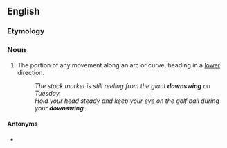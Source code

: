 ==English==

===Etymology===
{{prefix|down|swing|lang=en}}

===Noun===
{{en-noun}}

# The portion of any movement along an arc or curve, heading in a [[lower]] direction.
#: ''The stock market is still reeling from the giant '''downswing''' on Tuesday.''
#: ''Hold your head steady and keep your eye on the golf ball during your '''downswing'''.''

====Antonyms====
* {{l|en|upswing}}